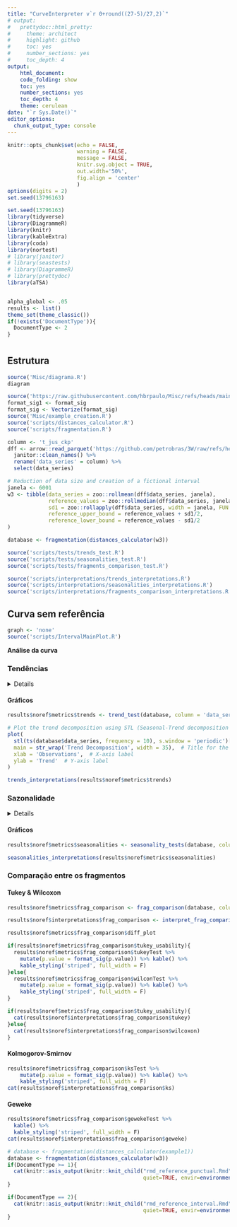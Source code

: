 ```yaml
---
title: "CurveInterpreter v`r 0+round((27-5)/27,2)`"
# output:
#   prettydoc::html_pretty:
#     theme: architect
#     highlight: github
#     toc: yes
#     number_sections: yes
#     toc_depth: 4
output:
    html_document:
    code_folding: show
    toc: yes
    number_sections: yes
    toc_depth: 4
    theme: cerulean
date: "`r Sys.Date()`"
editor_options: 
  chunk_output_type: console
---
```


```r
knitr::opts_chunk$set(echo = FALSE,
                      warning = FALSE,
                      message = FALSE,
                      knitr.svg.object = TRUE, 
                      out.width='50%',
                      fig.align = 'center'
                      )
options(digits = 2)
set.seed(13796163)
```

```r
set.seed(13796163)
library(tidyverse)
library(DiagrammeR)
library(knitr)
library(kableExtra)
library(coda)
library(nortest)
# library(janitor)
# library(seastests)
# library(DiagrammeR)
# library(prettydoc)
library(aTSA)


alpha_global <- .05
results <- list()
theme_set(theme_classic())
if(!exists('DocumentType')){
  DocumentType <- 2
}
```

# {.tabset .tabset-fade .tabset-pills}

## Estrutura

```r
source('Misc/diagrama.R')
diagram
```

```r
source('https://raw.githubusercontent.com/hbrpaulo/Misc/refs/heads/main/format_sig.R')
format_sig1 <- format_sig
format_sig <- Vectorize(format_sig)
source('Misc/example_creation.R')
source('scripts/distances_calculator.R')
source('scripts/fragmentation.R')

column <- 't_jus_ckp'
dff <- arrow::read_parquet('https://github.com/petrobras/3W/raw/refs/heads/main/dataset/0/WELL-00001_20170201010207.parquet') %>% 
  janitor::clean_names() %>% 
  rename('data_series' = column) %>%
  select(data_series)
```


```r
# Reduction of data size and creation of a fictional interval
janela <- 6001
w3 <- tibble(data_series = zoo::rollmean(dff$data_series, janela),
             reference_values = zoo::rollmedian(dff$data_series, janela),
             sd1 = zoo::rollapply(dff$data_series, width = janela, FUN = sd),
             reference_upper_bound = reference_values + sd1/2,
             reference_lower_bound = reference_values - sd1/2
)
```

```r
database <- fragmentation(distances_calculator(w3))
```

```r
source('scripts/tests/trends_test.R')
source('scripts/tests/seasonalities_test.R')
source('scripts/tests/fragments_comparison_test.R')
```

```r
source('scripts/interpretations/trends_interpretations.R')
source('scripts/interpretations/seasonalities_interpretations.R')
source('scripts/interpretations/fragments_comparison_interpretations.R')
```

<!-- NoRef subs -->
## Curva sem referência {.tabset .tabset-fade .tabset-pills}

```r
graph <- 'none'
source('scripts/IntervalMainPlot.R')
```

**Análise da curva**

### Tendências
<details>
> A tendência de uma curva é definida com base em seu crescimento/decrescimento em um determinado segmento. Isto é, para esse segmento estabelecido, a tendência indica se a curva cresce, decresce ou permanece estável.
</details>

#### **Gráficos**

```r
results$noref$metrics$trends <- trend_test(database, column = 'data_series')
```

```r
# Plot the trend decomposition using STL (Seasonal-Trend decomposition using Loess)
plot(
  stl(ts(database$data_series, frequency = 10), s.window = 'periodic')[["time.series"]][, 2],
  main = str_wrap('Trend Decomposition', width = 35),  # Title for the plot
  xlab = 'Observations',  # X-axis label
  ylab = 'Trend'  # Y-axis label
)
```


```r
trends_interpretations(results$noref$metrics$trends)
```

### Sazonalidade
<details>
>Sazonalidade é a presença de padrões recorrentes nos dados ao longo de intervalos específicos, como dias, semanas ou meses, que se repetem com uma frequência definida. Esses padrões indicam que há algum fator cíclico influenciando a variação dos dados em determinados períodos. Identificar a sazonalidade e suas possíveis frequências é crucial, pois permite reconhecer essas flutuações regulares e diferenciá-las de outros tipos de variação, como tendências ou ruídos. A análise da frequência dos ciclos sazonais nos ajuda a prever comportamentos posteriores e ajustar modelos de acordo com as variações esperadas.
</details>

#### **Gráficos**

<!-- <details> -->
<!--   <summary>Click to See</summary> -->
```r
results$noref$metrics$seasonalities <- seasonality_tests(database, column = 'data_series')
```
<!-- </details>  -->

```r
seasonalities_interpretations(results$noref$metrics$seasonalities)
```

### Comparação entre os fragmentos

#### Tukey & Wilcoxon

```r
results$noref$metrics$frag_comparison <- frag_comparison(database, column = 'data_series')

results$noref$interpretations$frag_comparison <- interpret_frag_comparison(ComparisonMetrics = results$noref$metrics$frag_comparison)
```

```r
results$noref$metrics$frag_comparison$diff_plot
```

```r
if(results$noref$metrics$frag_comparison$tukey_usability){
  results$noref$metrics$frag_comparison$tukeyTest %>%
    mutate(p.value = format_sig(p.value)) %>% kable() %>%
    kable_styling('striped', full_width = F)
}else{
  results$noref$metrics$frag_comparison$wilconTest %>%
    mutate(p.value = format_sig(p.value)) %>% kable() %>%
    kable_styling('striped', full_width = F)
}
```

```r
if(results$noref$metrics$frag_comparison$tukey_usability){
  cat(results$noref$interpretations$frag_comparison$tukey)
}else{
  cat(results$noref$interpretations$frag_comparison$wilcoxon)
}
```

#### Kolmogorov-Smirnov

```r
results$noref$metrics$frag_comparison$ksTest %>%
    mutate(p.value = format_sig(p.value)) %>% kable() %>%
    kable_styling('striped', full_width = F)
cat(results$noref$interpretations$frag_comparison$ks)
```

#### Geweke

```r
results$noref$metrics$frag_comparison$gewekeTest %>%
  kable() %>%
  kable_styling('striped', full_width = F)
cat(results$noref$interpretations$frag_comparison$geweke)
```

<!-- ```{r noref, results='asis'} -->
<!-- if(DocumentType >= 0){ -->
<!--   cat(knitr::asis_output(knitr::knit_child("rmd_noref.Rmd",  -->
<!--                                            quiet=TRUE, envir=environment()))) -->
<!-- } -->
<!-- ``` -->

```r
# database <- fragmentation(distances_calculator(example1))
database <- fragmentation(distances_calculator(w3))
if(DocumentType >= 1){
  cat(knitr::asis_output(knitr::knit_child("rmd_reference_punctual.Rmd",
                                           quiet=TRUE, envir=environment())))
}
```

```r
if(DocumentType == 2){
  cat(knitr::asis_output(knitr::knit_child("rmd_reference_interval.Rmd",
                                           quiet=TRUE, envir=environment())))
}
```
